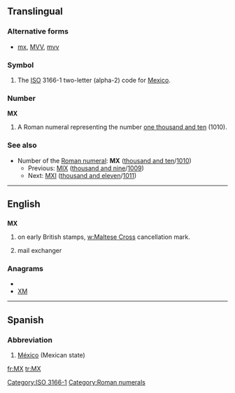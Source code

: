 ==Translingual==

===Alternative forms===
* [[mx]], [[MVV]], [[mvv]]

===Symbol===
{{infl|mul|symbol}}
# The [[ISO]] 3166-1 two-letter (alpha-2) code for [[Mexico]].

===Number===
'''MX'''
# A Roman numeral representing the number [[one thousand and ten]] (1010).

===See also===
* Number of the [[Roman numeral]]: '''MX''' ([[thousand and ten]]/[[1010]])
** Previous: [[MIX]] ([[thousand and nine]]/[[1009]])
** Next: [[MXI]] ([[thousand and eleven]]/[[1011]])

[[Category:ISO 3166-1]]
[[Category:Roman numerals]]

----

==English==

==={{abbreviation}}===
'''MX'''

# {{philately}} on early British stamps, [[w:Maltese Cross]] cancellation mark.
# {{internet}} mail exchanger

===Anagrams===
* {{alphagram|mx}}
* [[XM#English|XM]]


----

==Spanish==

===Abbreviation===
{{infl|es|abbreviation}}

# [[México]] (Mexican state)

[[fr:MX]]
[[tr:MX]]